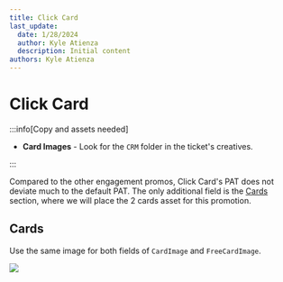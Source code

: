 ```yaml
---
title: Click Card
last_update:
  date: 1/28/2024
  author: Kyle Atienza
  description: Initial content
authors: Kyle Atienza
---
```




# Click Card

:::info[Copy and assets needed]

- **Card Images** - Look for the `CRM` folder in the ticket's creatives.

:::

Compared to the other engagement promos, Click Card's PAT does not deviate much to the default PAT. The only additional field is the [Cards](#cards) section, where we will place the 2 cards asset for this promotion.

## Cards

Use the same image for both fields of `CardImage` and `FreeCardImage`.

<img className="mt-3 mb-5" src={cards} />

